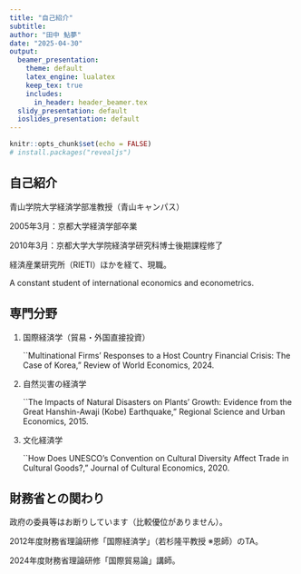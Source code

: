 ```yaml
---
title: "自己紹介"
subtitle: 
author: "田中 鮎夢"
date: "2025-04-30"
output:
  beamer_presentation:
    theme: default
    latex_engine: lualatex
    keep_tex: true
    includes:
      in_header: header_beamer.tex
  slidy_presentation: default
  ioslides_presentation: default
---
```


```r
knitr::opts_chunk$set(echo = FALSE)
# install.packages("revealjs")
```

## 自己紹介

青山学院大学経済学部准教授（青山キャンパス）

2005年3月：京都大学経済学部卒業

2010年3月：京都大学大学院経済学研究科博士後期課程修了

経済産業研究所（RIETI）ほかを経て、現職。

A constant student of international economics and econometrics.

## 専門分野

1. 国際経済学（貿易・外国直接投資）
  
   ``Multinational Firms’ Responses to a Host Country Financial Crisis: The Case of Korea," Review of World Economics, 2024.


2. 自然災害の経済学

   ``The Impacts of Natural Disasters on Plants’ Growth: Evidence from the Great Hanshin-Awaji (Kobe) Earthquake," Regional Science and Urban Economics, 2015.

3. 文化経済学

   ``How Does UNESCO’s Convention on Cultural Diversity Affect Trade in Cultural Goods?," Journal of Cultural Economics, 2020.

## 財務省との関わり


政府の委員等はお断りしています（比較優位がありません）。

2012年度財務省理論研修「国際経済学」（若杉隆平教授 ※恩師）のTA。

2024年度財務省理論研修「国際貿易論」講師。




